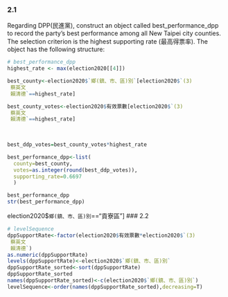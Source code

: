 
### 2.1

Regarding DPP(民進黨), construct an object called best_performance_dpp to record the party’s best performance among all New Taipei city counties. The selection criterion is the highest supporting rate (最高得票率). The object has the following structure:
```{r ans21}
# best_performance_dpp
highest_rate <- max(election2020[[4]])

best_county<-election2020$`鄉(鎮、市、區)別`[election2020$`(3)
 蔡英文
 賴清德`==highest_rate]

best_county_votes<-election2020$有效票數[election2020$`(3)
 蔡英文
 賴清德`==highest_rate]
                                     
                                    

best_ddp_votes=best_county_votes*highest_rate

best_performance_dpp<-list(
  county=best_county,
  votes=as.integer(round(best_ddp_votes)),
  supporting_rate=0.6697
  )

best_performance_dpp
str(best_performance_dpp)
```

 election2020$`鄉(鎮、市、區)別`=="貢寮區"]
### 2.2 

```{r ans22}
# levelSequence
dppSupportRate<-factor(election2020$有效票數*election2020$`(3)
 蔡英文
 賴清德`)
as.numeric(dppSupportRate)
levels(dppSupportRate)<-election2020$`鄉(鎮、市、區)別`
dppSupportRate_sorted<-sort(dppSupportRate)
dppSupportRate_sorted
names(dppSupportRate_sorted)<-c(election2020$`鄉(鎮、市、區)別`)
levelSequence<-order(names(dppSupportRate_sorted),decreasing=T)

```


